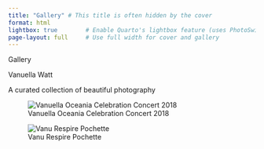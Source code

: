 ```yaml
---
title: "Gallery" # This title is often hidden by the cover
format: html
lightbox: true        # Enable Quarto's lightbox feature (uses PhotoSwipe)
page-layout: full     # Use full width for cover and gallery
---
```


::::: {.cover-section style="background-image: url('song-respire.jpg?w=200');"}
:::: cover-content
::: cover-title
Gallery
:::

::: cover-headline
Vanuella Watt
:::

::: cover-body
A curated collection of beautiful photography
:::
::::
:::::

::: {#gallery-grid .gallery}
<!-- Add your images here, referencing the 'gallery' folder -->

<!-- Quarto will handle the grid layout and lightbox linking -->
![Vanuella Oceania Celebration Concert 2018](vanu-oceania.jpg){group="miezu"}

![Vanu Respire Pochette](vanu-ton-parfum.jpg){group="miezu"}


<!-- Add more images as needed -->
:::


